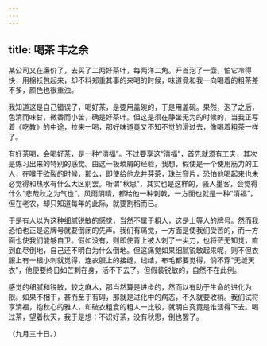 ```yaml
---
---
---
```

title: 喝茶 丰之余
---



某公司又在廉价了，去买了二两好茶叶，每两洋二角。开首泡了一壶，怕它冷得快，用棉袄包起来，却不料郑重其事的来喝的时候，味道竟和我一向喝着的粗茶差不多，颜色也很重浊。

我知道这是自己错误了，喝好茶，是要用盖碗的，于是用盖碗。果然，泡了之后，色清而味甘，微香而小苦，确是好茶叶。但这是须在静坐无为的时候的，当我正写着《吃教》的中途，拉来一喝，那好味道竟又不知不觉的滑过去，像喝着粗茶一样了。

有好茶喝，会喝好茶，是一种“清福”。不过要享这“清福”，首先就须有工夫，其次是练习出来的特别的感觉。由这一极琐屑的经验，我想，假使是一个使用筋力的工人，在喉干欲裂的时候，那么，即使给他龙井芽茶，珠兰窨片，恐怕他喝起来也未必觉得和热水有什么大区别罢。所谓“秋思”，其实也是这样的，骚人墨客，会觉得什么“悲哉秋之为气也”，风雨阴晴，都给他一种刺戟，一方面也就是一种“清福”，但在老农，却只知道每年的此际，就要割稻而已。

于是有人以为这种细腻锐敏的感觉，当然不属于粗人，这是上等人的牌号。然而我恐怕也正是这牌号就要倒闭的先声。我们有痛觉，一方面是使我们受苦的，而一方面也使我们能够自卫。假如没有，则即使背上被人刺了一尖刀，也将茫无知觉，直到血尽倒地，自己还不明白为什么倒地。但这痛觉如果细腻锐敏起来呢，则不但衣服上有一根小刺就觉得，连衣服上的接缝，线结，布毛都要觉得，倘不穿“无缝天衣”，他便要终日如芒刺在身，活不下去了。但假装锐敏的，自然不在此例。

感觉的细腻和锐敏，较之麻木，那当然算是进步的，然而以有助于生命的进化为限。如果不相干，甚而至于有碍，那就是进化中的病态，不久就要收梢。我们试将享清福，抱秋心的雅人，和破衣粗食的粗人一比较，就明白究竟是谁活得下去。喝过茶，望着秋天，我于是想：不识好茶，没有秋思，倒也罢了。

（九月三十日。）